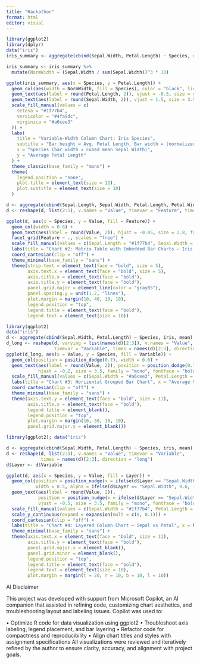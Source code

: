 ```yaml
---
title: "Hackathon"
format: html
editor: visual
---
```


```r
library(ggplot2)
library(dplyr)
data("iris")
iris_summary <- aggregate(cbind(Sepal.Width, Petal.Length) ~ Species, data = iris, FUN = mean)

iris_summary <- iris_summary %>%
  mutate(NormWidth = (Sepal.Width / sum(Sepal.Width))^3 * 10)

ggplot(iris_summary, aes(x = Species, y = Petal.Length)) +
  geom_col(aes(width = NormWidth, fill = Species), color = "black", linewidth = 0.3) +
  geom_text(aes(label = round(Petal.Length, 2)), vjust = -0.5, size = 4, family = "mono") +
  geom_text(aes(label = round(Sepal.Width, 2)), vjust = 1.5, size = 3.5, family = "mono", color = "white") +
  scale_fill_manual(values = c(
    setosa = "#1f77b4",
    versicolor = "#4fa9dc",
    virginica = "#a6cee3"
  )) +
  labs(
    title = "Variable-Width Column Chart: Iris Species",
    subtitle = "Bar height = Avg. Petal Length, Bar width = (normalized Avg. Sepal Width)³ × 10",
    x = "Species (bar width ∝ cubed mean Sepal Width)",
    y = "Average Petal Length"
  ) +
  theme_classic(base_family = "mono") +
  theme(
    legend.position = "none",
    plot.title = element_text(size = 12),
    plot.subtitle = element_text(size = 10)
  )

```

```r
d <- aggregate(cbind(Sepal.Length, Sepal.Width, Petal.Length, Petal.Width) ~ Species, iris, mean)
d <- reshape(d, list(2:5), v.names = "Value", timevar = "Feature", times = names(d)[2:5], direction = "long")

ggplot(d, aes(x = Species, y = Value, fill = Feature)) +
  geom_col(width = 0.6) +
  geom_text(aes(label = round(Value, 2)), hjust = -0.05, size = 2.8, family = "mono", fontface = "bold", color = "black") +
  facet_grid(Feature ~ ., scales = "free") +
  scale_fill_manual(values = c(Sepal.Length = "#1f77b4", Sepal.Width = "#4fa9dc", Petal.Length = "#a6cee3", Petal.Width = "#c6dbef")) +
  labs(title = "Chart #2: Matrix Table with Embedded Bar Charts — Iris Feature Averages", x = "Species", y = "Average Value", fill = "Feature") +
  coord_cartesian(clip = "off") +
  theme_minimal(base_family = "sans") +
  theme(strip.text = element_text(face = "bold", size = 5),
        axis.text.x = element_text(face = "bold", size = 5),
        axis.title.x = element_text(face = "bold"),
        axis.title.y = element_text(face = "bold"),
        panel.grid.major = element_line(color = "gray85"),
        panel.spacing.y = unit(1.2, "lines"),
        plot.margin = margin(10, 40, 10, 10),
        legend.position = "top",
        legend.title = element_text(face = "bold"),
        legend.text = element_text(size = 10))

```

```r
library(ggplot2)
data("iris")
d <- aggregate(cbind(Sepal.Width, Petal.Length) ~ Species, iris, mean)
d_long <- reshape(d, varying = list(names(d)[2:3]), v.names = "Value",
                  timevar = "Variable", times = names(d)[2:3], direction = "long")
ggplot(d_long, aes(x = Value, y = Species, fill = Variable)) +
  geom_col(position = position_dodge(0.7), width = 0.6) +
  geom_text(aes(label = round(Value, 2)), position = position_dodge(0.7),
            hjust = -0.2, size = 3.5, family = "mono", fontface = "bold", color = "black") +
  scale_fill_manual(values = c(Sepal.Width = "#a6cee3", Petal.Length = "#1f77b4")) +
  labs(title = "Chart #3: Horizontal Grouped Bar Chart", x = "Average Value", y = NULL) +
  coord_cartesian(clip = "off") +
  theme_minimal(base_family = "sans") +
  theme(axis.text.y = element_text(face = "bold", size = 11),
        axis.title.x = element_text(face = "bold"),
        legend.title = element_blank(),
        legend.position = "top",
        plot.margin = margin(10, 30, 10, 10),
        panel.grid.major.y = element_blank())

```

```r
library(ggplot2); data("iris")

d <- aggregate(cbind(Sepal.Width, Petal.Length) ~ Species, iris, mean)
d <- reshape(d, list(2:3), v.names = "Value", timevar = "Variable",
             times = names(d)[2:3], direction = "long")
d$Layer <- d$Variable

ggplot(d, aes(x = Species, y = Value, fill = Layer)) +
  geom_col(position = position_nudge(x = ifelse(d$Layer == "Sepal.Width", -0.15, 0.15)),
           width = 0.5, alpha = ifelse(d$Layer == "Sepal.Width", 0.6, 1)) +
  geom_text(aes(label = round(Value, 2)),
            position = position_nudge(x = ifelse(d$Layer == "Sepal.Width", -0.15, 0.15)),
            vjust = -0.5, size = 3.5, family = "mono", fontface = "bold", color = "black") +
  scale_fill_manual(values = c(Sepal.Width = "#1f77b4", Petal.Length = "#a6cee3")) +
  scale_y_continuous(expand = expansion(mult = c(0, 0.1))) +
  coord_cartesian(clip = "off") +
  labs(title = "Chart #4: Layered Column Chart — Sepal vs Petal", x = NULL, y = "Average Value", fill = "Feature") +
  theme_minimal(base_family = "sans") +
  theme(axis.text.x = element_text(face = "bold", size = 11),
        axis.title.y = element_text(face = "bold"),
        panel.grid.major.x = element_blank(),
        panel.grid.minor = element_blank(),
        legend.position = "top",
        legend.title = element_text(face = "bold"),
        legend.text = element_text(size = 10),
        plot.margin = margin(t = 20, r = 10, b = 10, l = 10))
```

AI Disclaimer

This project was developed with support from Microsoft Copilot, an AI companion that assisted in refining code, customizing chart aesthetics, and troubleshooting layout and labeling issues. Copilot was used to:

• Optimize R code for data visualization using ggplot2 • Troubleshoot axis labeling, legend placement, and bar layering • Refactor code for compactness and reproducibility • Align chart titles and styles with assignment specifications All visualizations were reviewed and iteratively refined by the author to ensure clarity, accuracy, and alignment with project goals.
